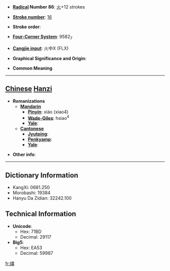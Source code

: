 * '''[[Wiktionary:Chinese radical index| Radical]] Number 86''': [[Wiktionary:Chinese radical index 火|火]]+12 strokes

* '''[[Wiktionary:Chinese total strokes index|Stroke number]]''': [[Wiktionary:Chinese total strokes index 16|16]]

* '''Stroke order''': 

* '''[[Wiktionary:Chinese four corner index|Four-Corner System]]''': 9582<sub>7</sub>

* '''[[Wiktionary:Chinese Cangjie index|Cangjie input]]''': 火中X (FLX)

* '''Graphical Significance and Origin''': 

* '''Common Meaning'''

----

== [[Chinese]] [[Hanzi]] ==

* '''Romanizations'''
** '''[[Mandarin]]'''
*** '''[[Pinyin]]''': xiào (xiao4)
*** '''[[Wade-Giles]]''': hsiao<sup>4</sup>
*** '''[[Yale]]''': 
** '''[[Cantonese]]'''
*** '''[[Jyutping]]''':
*** '''[[Penkyamp]]''': 
*** '''[[Yale]]''': 

* '''Other info''': 

----

== Dictionary Information ==

* KangXi: 0681.250
* Morobashi: 19384
* Hanyu Da Zidian: 32242.100

== Technical Information ==

* '''Unicode''':
** Hex: 71BD
** Decimal: 29117
* '''Big5''':
** Hex: EA53
** Decimal: 59987

[[fr:熽]]
